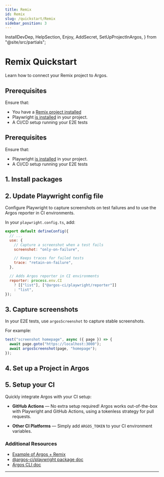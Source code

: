 ```yaml
---
title: Remix
id: Remix
slug: /quickstart/Remix
sidebar_position: 3
---
```


  InstallDevDep,
  HelpSection,
  Enjoy,
  AddSecret,
  SetUpProjectInArgos,
} from "@site/src/partials";

# Remix Quickstart

Learn how to connect your Remix project to Argos.

## Prerequisites

Ensure that:

- You have a [Remix project installed](https://remix.run/docs/en/main/start/tutorial#setup)
- Playwright [is installed](https://playwright.dev/docs/intro#installing-playwright) in your project.
- A CI/CD setup running your E2E tests

## Prerequisites

Ensure that:

- Playwright [is installed](https://playwright.dev/docs/intro#installing-playwright) in your project.
- A CI/CD setup running your E2E tests

## 1. Install packages

<InstallDevDep dependency="@argos-ci/playwright" />

## 2. Update Playwright config file

Configure Playwright to capture screenshots on test failures and to use the Argos reporter in CI environments.

In your `playwright.config.ts`, add:

```js title="playwright.config.ts"
export default defineConfig({
  // ...
  use: {
    // Capture a screenshot when a test fails
    screenshot: "only-on-failure",

    // Keeps traces for failed tests
    trace: "retain-on-failure",
  },

  // Adds Argos reporter in CI environments
  reporter: process.env.CI
    ? [["list"], ["@argos-ci/playwright/reporter"]]
    : "list",
});
```

## 3. Capture screenshots

In your E2E tests, use `argosScreenshot` to capture stable screenshots.

For example:

```js title="tests/homepage.spec.ts"
test("screenshot homepage", async ({ page }) => {
  await page.goto("https://localhost:3000");
  await argosScreenshot(page, "homepage");
});
```

## 4. Set up a Project in Argos

<SetUpProjectInArgos />

## 5. Setup your CI

Quickly integrate Argos with your CI setup:

- **GitHub Actions** — No extra setup required! Argos works out-of-the-box with Playwright and GitHub Actions, using a tokenless strategy for pull requests.

- **Other CI Platforms** — Simply add `ARGOS_TOKEN` to your CI environment variables.

<Enjoy />

### Additional Resources

- [Example of Argos + Remix](https://github.com/argos-ci/argos/tree/main/examples/remix)
- [@argos-ci/playwright package doc](/playwright)
- [Argos CLI doc](/argos-cli)

---

<HelpSection />

